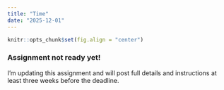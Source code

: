 ```yaml
---
title: "Time"
date: "2025-12-01"
---
```


```r
knitr::opts_chunk$set(fig.align = "center")
```

::: {.callout-warning}
### Assignment not ready yet!

I'm updating this assignment and will post full details and instructions at least three weeks before the deadline.
:::
